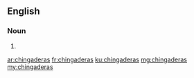 ==English==

===Noun===
{{head|en|plural}}

# {{plural of|chingadera|lang=en}}

[[ar:chingaderas]]
[[fr:chingaderas]]
[[ku:chingaderas]]
[[mg:chingaderas]]
[[my:chingaderas]]